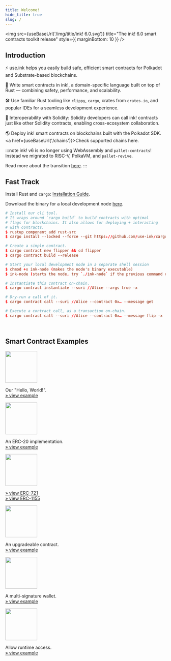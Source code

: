 ```yaml
---
title: Welcome!
hide_title: true
slug: /
---
```


<head>
    <meta name="title" content="ink! Developer Documentation" />
    <meta
      name="description"
      content="Developer docs for ink!, the Rust smart contract language of Polkadot. Running on RISC-V and PolkaVM."
    />
    <meta name="keywords" content="Smart contracts, Rust, Polkadot, PolkaVM, RISC-V" />
    <meta property="og:title" content="ink! Developer Documentation" />
    <meta property="og:description" content="Developer docs for ink!, the Rust smart contract language of Polkadot. Running on RISC-V and PolkaVM." />
</head>


<img src={useBaseUrl('/img/title/ink! 6.0.svg')} title="The ink! 6.0 smart contracts toolkit release" style={{ marginBottom: 10 }} />

## Introduction

⚡️ use.ink helps you easily build safe, efficient smart contracts for Polkadot and Substrate-based blockchains.

🚀 Write smart contracts in ink!, a domain-specific language built on top of Rust — combining safety, performance, and scalability.

🛠 Use familiar Rust tooling like <code>clippy</code>, <code>cargo</code>, crates from <code>crates.io</code>, and popular IDEs for a seamless development experience.

🤝 Interoperability with Solidity: Solidity developers can call ink! contracts just like other Solidity contracts, enabling cross-ecosystem collaboration.

🌎 Deploy ink! smart contracts on blockchains built with the Polkadot SDK. <a href={useBaseUrl('/chains')}>Check supported chains here.</a>

:::note
ink! v6 is no longer using WebAssembly and `pallet-contracts`!
Instead we migrated to RISC-V, PolkaVM, and `pallet-revive`.

Read more about the transition [here](../faq/migrating-from-ink-5-to-6.md).
:::

## Fast Track

Install Rust and `cargo`: [Installation Guide](https://doc.rust-lang.org/cargo/getting-started/installation.html).

Download the binary for a local development node [here](https://github.com/use-ink/ink-node/releases).

```toml
# Install our cli tool.
# It wraps around `cargo build` to build contracts with optimal
# flags for blockchains. It also allows for deploying + interacting
# with contracts.
$ rustup component add rust-src
$ cargo install --locked --force --git https://github.com/use-ink/cargo-contract

# Create a simple contract.
$ cargo contract new flipper && cd flipper
$ cargo contract build --release

# Start your local development node in a separate shell session
$ chmod +x ink-node (makes the node's binary executable)
$ ink-node (starts the node, try `./ink-node` if the previous command doesn't work)

# Instantiate this contract on-chain.
$ cargo contract instantiate --suri //Alice --args true -x

# Dry-run a call of it.
$ cargo contract call --suri //Alice --contract 0x… --message get

# Execute a contract call, as a transaction on-chain.
$ cargo contract call --suri //Alice --contract 0x… --message flip -x
```

<br/>

## Smart Contract Examples

<div className="grid grid-cols-1 md:grid-cols-2 xl:grid-cols-3 gap-4">
    <div class="bubble-box [&_p]:!mb-0">
        <a href="https://github.com/use-ink/ink-examples/tree/main/flipper"><img src={useBaseUrl('/img/icons/flipper.svg')} width="100" /></a>
        <p class="mb-0 text-center">
            Our "Hello, World!".<br/>
            <a href="https://github.com/use-ink/ink-examples/tree/main/flipper">» view example</a>
        </p>
    </div>
    <div class="bubble-box [&_p]:!mb-0">
        <a href="https://github.com/use-ink/ink-examples/tree/main/erc20"><img src={useBaseUrl('/img/icons/erc20.svg')} width="100" /></a>
        <p class="text-center text-red-500">
            An ERC-20 implementation.<br/>
            <a href="https://github.com/use-ink/ink-examples/tree/main/erc20">» view example</a>
        </p>
    </div>
    <div class="bubble-box [&_p]:!mb-0">
        <a href="https://github.com/use-ink/ink-examples/tree/main/erc721"><img src={useBaseUrl('/img/icons/nft.svg')} width="100" /></a>
        <p class="text-center">
            <a href="https://github.com/use-ink/ink-examples/tree/main/erc721">» view ERC-721</a>
            <br/>
            <a href="https://github.com/use-ink/ink-examples/tree/main/erc1155">» view ERC-1155</a>
        </p>
    </div>
    <div class="bubble-box [&_p]:!mb-0">
        <a href="https://github.com/use-ink/ink-examples/tree/main/upgradeable-contracts"><img src={useBaseUrl('/img/icons/upgradable.svg')} width="100" /></a>
        <p class="text-center">
            An upgradeable contract.<br/>
            <a href="https://github.com/use-ink/ink-examples/tree/main/upgradeable-contracts">» view example</a>
        </p>
    </div>
    <div class="bubble-box [&_p]:!mb-0">
        <a href="https://github.com/use-ink/ink-examples/tree/main/multisig"><img src={useBaseUrl('/img/icons/multisig.svg')} width="100" /></a>
        <p class="text-center">
            A multi-signature wallet.<br/>
            <a href="https://github.com/use-ink/ink-examples/tree/main/multisig">» view example</a>
        </p>
    </div>
    <div class="bubble-box [&_p]:!mb-0">
        <a href="https://github.com/use-ink/ink-examples/tree/main/rand-extension"><img src={useBaseUrl('/img/icons/rand-extension.svg')} width="100" /></a>
        <p class="text-center">
            Allow runtime access.<br/>
            <a href="https://github.com/use-ink/ink-examples/tree/main/rand-extension">» view example</a>
        </p>
    </div>
</div>

